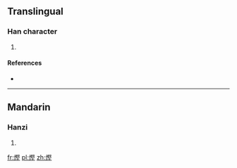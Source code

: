 ==Translingual==

===Han character===
{{Han char|rn=86|rad=火|as=11|sn=15|four=97014|canj=FSEG}}

# {{defn|Han|sort=火11}}

====References====
* {{Han ref|kx=0680.160|dkj=19328|dj=1091.220|hdz=32228.090|uh=719E|ud=29086|bh=E66C|bd=58988}}

----

==Mandarin==

===Hanzi===
{{cmn-hanzi|pin=[[jiān]] ([[jian1]])|wg=chien<sup>1</sup>}}

# {{defn|lang=cmn|sort=火11}}

[[fr:熞]]
[[pl:熞]]
[[zh:熞]]